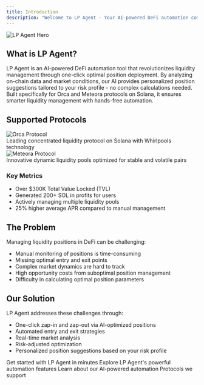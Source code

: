 ```yaml
---
title: Introduction
description: "Welcome to LP Agent - Your AI-powered DeFi automation companion"
---
```


<img src="/images/hero.png" alt="LP Agent Hero" />

## What is LP Agent?

LP Agent is an AI-powered DeFi automation tool that revolutionizes liquidity management through one-click optimal position deployment. By analyzing on-chain data and market conditions, our AI provides personalized position suggestions tailored to your risk profile - no complex calculations needed. Built specifically for Orca and Meteora protocols on Solana, it ensures smarter liquidity management with hands-free automation.

## Supported Protocols

<CardGroup cols={2}>
  <Card>
    <img
      src="/images/orca.svg"
      alt="Orca Protocol"
      className="h-8 dark:invert"
    />
    <div className="mt-4">
      Leading concentrated liquidity protocol on Solana with Whirlpools
      technology
    </div>
  </Card>
  <Card>
    <img
      src="/images/meteora.svg"
      alt="Meteora Protocol"
      className="h-8 dark:invert"
    />
    <div className="mt-4">
      Innovative dynamic liquidity pools optimized for stable and volatile pairs
    </div>
  </Card>
</CardGroup>

### Key Metrics

- Over $300K Total Value Locked (TVL)
- Generated 200+ SOL in profits for users
- Actively managing multiple liquidity pools
- 25% higher average APR compared to manual management

## The Problem

Managing liquidity positions in DeFi can be challenging:

- Manual monitoring of positions is time-consuming
- Missing optimal entry and exit points
- Complex market dynamics are hard to track
- High opportunity costs from suboptimal position management
- Difficulty in calculating optimal position parameters

## Our Solution

LP Agent addresses these challenges through:

- One-click zap-in and zap-out via AI-optimized positions
- Automated entry and exit strategies
- Real-time market analysis
- Risk-adjusted optimization
- Personalized position suggestions based on your risk profile

<CardGroup cols={2}>
  <Card title="Quick Start" icon="rocket" href="/quickstart">
    Get started with LP Agent in minutes
  </Card>
  <Card title="Key Features" icon="stars" href="/features">
    Explore LP Agent's powerful automation features
  </Card>
  <Card title="How It Works" icon="gears" href="/how-it-works">
    Learn about our AI-powered automation
  </Card>
  <Card title="Integration " icon="plug" href="/integration">
    Protocols we support
  </Card>
</CardGroup>
